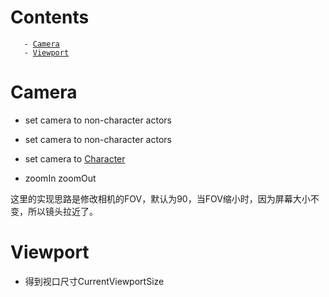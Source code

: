 = Contents =
    - [[#Camera|Camera]]
    - [[#Viewport|Viewport]]






= Camera =
* set camera to non-character actors 
{{{class="brush: c++"
	// get player controller:
	#include "Kismet/GameplayStatics.h"
	APlayerController* ourPlayerController = UGameplayStatics::GetPlayerController(this, 0);

	// get playerController's view target
	AActor* viewTarget = ourPlayerController->GetViewTarget();

	// set view target to playerController
	AActor* camera;
	ourPlayerController->SetViewTarget(camera);

	// set view target to playerController with blend
	const float smoothBlendTime = 2.0f;
	ourPlayerController->SetViewTargetWithBlend(camera, smmothBlendTime);
}}}


* set camera to non-character actors
{{{class="brush: c++"
	// spring arm
	USpringArmComponent* springArm = CreateDefaultSubobject<USpringArmComponent>(TEXT("CameraAttachmentArm"));
	springArm->SetupAttachment(RootComponent);
	springArm->RelativeRotation = FRotator(-45, 0, 0);
	springArm->TargetArmLength = 400;
	springArm->bEnableCameraLag = true;
	springArm->CameraLagSpeed = 3;

	// camera
	UCameraComponent* camera = CreateDefaultSubobject<UCameraComponent>(TEXT("ActualCamera"));
	camera->SetupAttachment(springArm, USpringArmComponent::SocketName)
}}}

* set camera to [[Character]]
{{{class="brush:c++"
	class AMyCharacter : public Character {
		UPROPERTY(VisbleAnywhere)
		UCameraComponent* CameraComponent;
	}
	
	AMyCharacter::AMyCharacter() {
		CameraComponent = CreateDefaultSubObject<UCameraComponent>(TEXT("CameraComponent"));
		CameraComponent->AttachToComponent(GetCapsuleComponent());
		CameraComponent->SetRelativeLocation(FVector(0.0f, 0.0f, 50 + BaseEyeHeight));
		CameraComponent->bUsePawnControlRotation = true;
	}
}}}

* zoomIn zoomOut
这里的实现思路是修改相机的FOV，默认为90，当FOV缩小时，因为屏幕大小不变，所以镜头拉近了。
{{{class="brush:c++"
	class AMyCameraPawn : public APawn {
		float ZoomFactor;
	}
	void AMyCameraPawn::Tick(float DeltaTime) {
		if (bZoomingIn)
		{
			ZoomFactor += DeltaTime / 0.5f;
		} else {
			ZoomFactor -= DeltaTime / 0.25f;
		}
				
		ZoomFactor = FMath::Clamp<float>(ZoomFactor, 0.0f, 1.0f);
		CameraComponent->FieldOfView = FMath::Lerp<float>(90.0f, 60.0f, ZoomFactor);
	}
}}}


= Viewport =
* 得到视口尺寸CurrentViewportSize
{{{class="brush:c++"
	// 方法1
	ULocalPlayer* const LocalPlayer = Cast<ULocalPlayer>(PlayerController->Player);
	if (LocalPlayer == NULL || LocalPlayer->ViewportClient == NULL) {
		return;
	}
	FVector2D CurrentViewportSize;
	LocalPlayer->ViewportClient->GetViewportSize(CurrentViewportSize);
	
	// 方法2
	FVector2D ViewportSize;
	GEngine->GameViewport->GetViewSize(ViewportSize);
}}}


